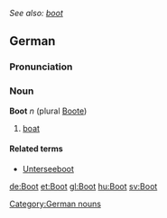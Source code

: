 ''See also: [[boot]]''
==German==
===Pronunciation===
{{IPA|[bo&#720;t]}}

===Noun===
'''Boot''' ''n'' (plural [[Boote]])
#[[boat]]

====Related terms====
*[[Unterseeboot]]

[[Category:German nouns]]

[[de:Boot]]
[[et:Boot]]
[[gl:Boot]]
[[hu:Boot]]
[[sv:Boot]]